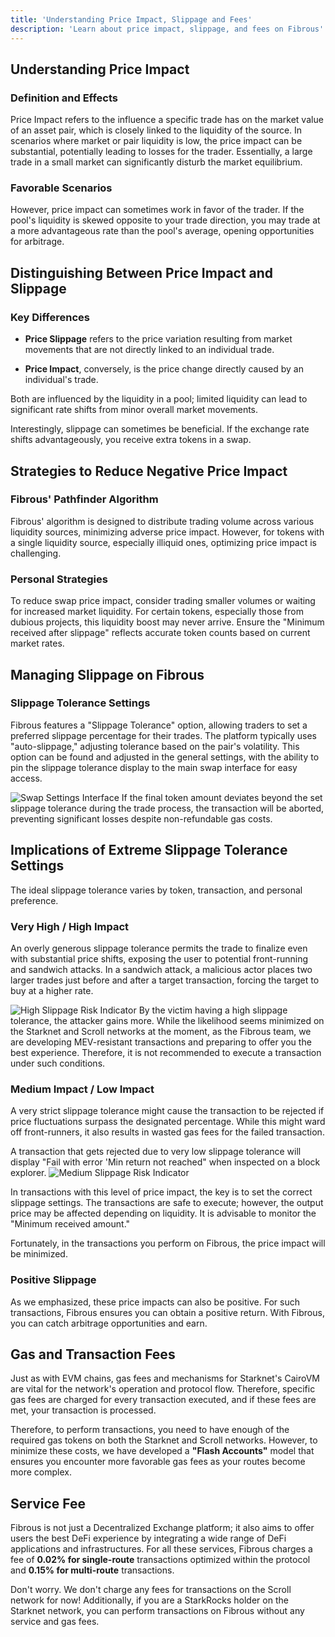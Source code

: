 ```yaml
---
title: 'Understanding Price Impact, Slippage and Fees'
description: 'Learn about price impact, slippage, and fees on Fibrous'
---
```


## Understanding Price Impact

### Definition and Effects

Price Impact refers to the influence a specific trade has on the market value of an asset pair, which is closely linked to the liquidity of the source. In scenarios where market or pair liquidity is low, the price impact can be substantial, potentially leading to losses for the trader. Essentially, a large trade in a small market can significantly disturb the market equilibrium.

### Favorable Scenarios

However, price impact can sometimes work in favor of the trader. If the pool's liquidity is skewed opposite to your trade direction, you may trade at a more advantageous rate than the pool's average, opening opportunities for arbitrage.

## Distinguishing Between Price Impact and Slippage

### Key Differences

- **Price Slippage** refers to the price variation resulting from market movements that are not directly linked to an individual trade.

- **Price Impact**, conversely, is the price change directly caused by an individual's trade.

Both are influenced by the liquidity in a pool; limited liquidity can lead to significant rate shifts from minor overall market movements.

<Note>
Interestingly, slippage can sometimes be beneficial. If the exchange rate shifts advantageously, you receive extra tokens in a swap.
</Note>

## Strategies to Reduce Negative Price Impact

### Fibrous' Pathfinder Algorithm
Fibrous' algorithm is designed to distribute trading volume across various liquidity sources, minimizing adverse price impact. However, for tokens with a single liquidity source, especially illiquid ones, optimizing price impact is challenging.

### Personal Strategies
To reduce swap price impact, consider trading smaller volumes or waiting for increased market liquidity. For certain tokens, especially those from dubious projects, this liquidity boost may never arrive. Ensure the "Minimum received after slippage" reflects accurate token counts based on current market rates.

## Managing Slippage on Fibrous

### Slippage Tolerance Settings

Fibrous features a "Slippage Tolerance" option, allowing traders to set a preferred slippage percentage for their trades. The platform typically uses "auto-slippage," adjusting tolerance based on the pair's volatility. This option can be found and adjusted in the general settings, with the ability to pin the slippage tolerance display to the main swap interface for easy access.

<Frame caption="Swap settings button on app.fibrous.finance">
  <img src="/images/price-impact/swap_settings.png" alt="Swap Settings Interface" />
</Frame>

<Warning>
If the final token amount deviates beyond the set slippage tolerance during the trade process, the transaction will be aborted, preventing significant losses despite non-refundable gas costs.
</Warning>

## Implications of Extreme Slippage Tolerance Settings

The ideal slippage tolerance varies by token, transaction, and personal preference.

### Very High / High Impact

An overly generous slippage tolerance permits the trade to finalize even with substantial price shifts, exposing the user to potential front-running and sandwich attacks. In a sandwich attack, a malicious actor places two larger trades just before and after a target transaction, forcing the target to buy at a higher rate.

<Frame caption="Do not forget to check slippage indicators on app.fibrous.finance">
  <img src="/images/price-impact/high_slippage.png" alt="High Slippage Risk Indicator" />
</Frame>

<Warning>
By the victim having a high slippage tolerance, the attacker gains more. While the likelihood seems minimized on the Starknet and Scroll networks at the moment, as the Fibrous team, we are developing MEV-resistant transactions and preparing to offer you the best experience. Therefore, it is not recommended to execute a transaction under such conditions.
</Warning>

### Medium Impact / Low Impact

A very strict slippage tolerance might cause the transaction to be rejected if price fluctuations surpass the designated percentage. While this might ward off front-runners, it also results in wasted gas fees for the failed transaction.

<Note>
A transaction that gets rejected due to very low slippage tolerance will display "Fail with error 'Min return not reached" when inspected on a block explorer.
</Note>

<Frame caption="Do not forget to check slippage indicators on app.fibrous.finance">
  <img src="/images/price-impact/medium_slippage.png" alt="Medium Slippage Risk Indicator" />
</Frame>

In transactions with this level of price impact, the key is to set the correct slippage settings. The transactions are safe to execute; however, the output price may be affected depending on liquidity. It is advisable to monitor the "Minimum received amount."

Fortunately, in the transactions you perform on Fibrous, the price impact will be minimized.

### Positive Slippage

As we emphasized, these price impacts can also be positive. For such transactions, Fibrous ensures you can obtain a positive return. With Fibrous, you can catch arbitrage opportunities and earn.

## Gas and Transaction Fees

Just as with EVM chains, gas fees and mechanisms for Starknet's CairoVM are vital for the network's operation and protocol flow. Therefore, specific gas fees are charged for every transaction executed, and if these fees are met, your transaction is processed.

Therefore, to perform transactions, you need to have enough of the required gas tokens on both the Starknet and Scroll networks. However, to minimize these costs, we have developed a **"Flash Accounts"** model that ensures you encounter more favorable gas fees as your routes become more complex.

## Service Fee

Fibrous is not just a Decentralized Exchange platform; it also aims to offer users the best DeFi experience by integrating a wide range of DeFi applications and infrastructures. For all these services, Fibrous charges a fee of **0.02% for single-route** transactions optimized within the protocol and **0.15% for multi-route** transactions.

<Note>
Don't worry. We don't charge any fees for transactions on the Scroll network for now! Additionally, if you are a StarkRocks holder on the Starknet network, you can perform transactions on Fibrous without any service and gas fees.
</Note>
